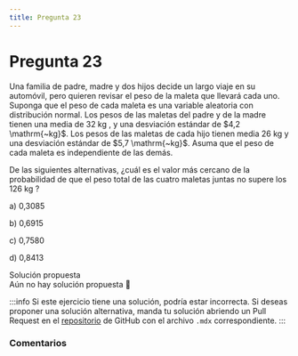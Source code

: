 ```yaml
---
title: Pregunta 23
---
```



# Pregunta 23

<div className="exercise">
Una familia de padre, madre y dos hijos decide un largo viaje en su automóvil, pero quieren revisar el peso de la maleta que llevará cada uno. Suponga que el peso de cada maleta es una variable aleatoria con distribución normal. Los pesos de las maletas del padre y de la madre tienen una media de 32 kg , y una desviación estándar de $4,2 \mathrm{~kg}$. Los pesos de las maletas de cada hijo tienen media 26 kg y una desviación estándar de $5,7 \mathrm{~kg}$. Asuma que el peso de cada maleta es independiente de las demás.

De las siguientes alternativas, ¿cuál es el valor más cercano de la probabilidad de que el peso total de las cuatro maletas juntas no supere los 126 kg ?

a) 0,3085

b) 0,6915

c) 0,7580

d) 0,8413
</div>

<MDXDetails>
<summary>Solución propuesta</summary>

<div className="exercise">
Aún no hay solución propuesta 🥲
</div>

:::info 
Si este ejercicio tiene una solución, podría estar incorrecta. Si deseas proponer una solución alternativa, manda tu solución abriendo
un Pull Request en el [repositorio](https://github.com/crow-rojas/apuntes-fundamentals/pulls) de GitHub con el archivo
`.mdx` correspondiente. 
:::

</MDXDetails>

### Comentarios

<Disqus
  url="https://crow-rojas.github.io/apuntes-fundamentals/docs/mathematics/probability-and-statistics/exercises/2017-1/p23"
  identifier="docs/mathematics/probability-and-statistics/exercises/2017-1/p23"
  title="2017-1 Probabilidades y Estadística - Pregunta 23"
/>
